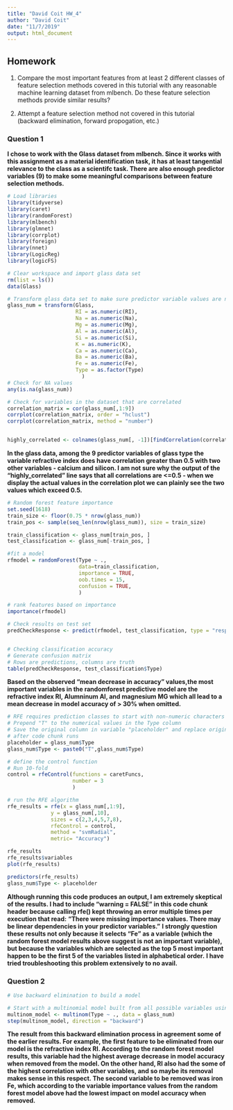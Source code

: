 ```yaml
---
title: "David Coit HW_4"
author: "David Coit"
date: "11/7/2019"
output: html_document
---
```


## Homework

1. Compare the most important features from at least 2 different classes of feature selection methods covered in this tutorial with any reasonable machine learning dataset from mlbench. Do these feature selection methods provide similar results? 

2. Attempt a feature selection method not covered in this tutorial (backward elimination, forward propogation, etc.)


### Question 1

**I chose to work with the Glass dataset from mlbench. Since it works with this assignment as a material identification task, it has at least tangential relevance to the class as a scientifc task. There are also enough predictor variables (9) to make some meaningful comparisons between feature selection methods.**


```r
# Load libraries
library(tidyverse)
library(caret)
library(randomForest)
library(mlbench)
library(glmnet)
library(corrplot)
library(foreign)
library(nnet)
library(LogicReg)
library(logicFS)
```


```r
# Clear workspace and import glass data set
rm(list = ls())
data(Glass)
```


```r
# Transform glass data set to make sure predictor variable values are numeric
glass_num = transform(Glass, 
                      RI = as.numeric(RI),
                      Na = as.numeric(Na),
                      Mg = as.numeric(Mg),
                      Al = as.numeric(Al), 
                      Si = as.numeric(Si),
                      K = as.numeric(K),
                      Ca = as.numeric(Ca),
                      Ba = as.numeric(Ba),
                      Fe = as.numeric(Fe),
                      Type = as.factor(Type)
                        )
# Check for NA values
any(is.na(glass_num))
```


```r
# Check for variables in the dataset that are correlated
correlation_matrix = cor(glass_num[,1:9])
corrplot(correlation_matrix, order = "hclust")
corrplot(correlation_matrix, method = "number")


highly_correlated <- colnames(glass_num[, -1])[findCorrelation(correlation_matrix, cutoff = 0.5, verbose = TRUE)]

```
**In the glass data, among the 9 predictor variables of glass type the variable refractive index does have correlation greater than 0.5 with two other variables - calcium and silicon. I am not sure why the output of the "highly_correlated" line says that all correlations are <=0.5 - when we display the actual values in the correlation plot we can plainly see the two values which exceed 0.5.  **



```r
# Random forest feature importance
set.seed(1618)
train_size <- floor(0.75 * nrow(glass_num))
train_pos <- sample(seq_len(nrow(glass_num)), size = train_size)

train_classification <- glass_num[train_pos, ]
test_classification <- glass_num[-train_pos, ]

#fit a model
rfmodel = randomForest(Type ~ ., 
                       data=train_classification,  
                       importance = TRUE, 
                       oob.times = 15, 
                       confusion = TRUE,
                       )

# rank features based on importance 
importance(rfmodel)

# Check results on test set
predCheckResponse <- predict(rfmodel, test_classification, type = "response")


# Checking classification accuracy
# Generate confusion matrix
# Rows are predictions, columns are truth
table(predCheckResponse, test_classification$Type)

```
**Based on the observed "mean decrease in accuracy" values,the most important variables in the randomforest predictive model are the refractive index RI, Alumninum Al, and magnesium MG which all lead to a mean decrease in model accuracy of > 30% when omitted. **



```r
# RFE requires prediction classes to start with non-numeric characters
# Prepend "T" to the numerical values in the Type column
# Save the original column in variable "placeholder" and replace original values
# after code chunk runs 
placeholder = glass_num$Type
glass_num$Type <- paste0("T",glass_num$Type)

# define the control function
# Run 10-fold
control = rfeControl(functions = caretFuncs, 
                     number = 3
                     )

# run the RFE algorithm
rfe_results = rfe(x = glass_num[,1:9], 
              y = glass_num[,10], 
              sizes = c(2,3,4,5,7,8), 
              rfeControl = control, 
              method = "svmRadial",
              metric= "Accuracy")

rfe_results
rfe_results$variables
plot(rfe_results)

predictors(rfe_results)
glass_num$Type <- placeholder
```

**Although running this code produces an output, I am extremely skeptical of the results. I had to include "warning = FALSE" in this code chunk header because calling rfe() kept throwing an error multiple times per execution that read:**
**"There were missing importance values. There may be linear dependencies in your predictor variables."**
**I strongly question these results not only because it selects "Fe" as a variable (which the random forest model results above suggest is not an important variable), but because the variables which are selected as the top 5 most important happen to be the first 5 of the variables listed in alphabetical order.**
**I have tried troubleshooting this problem extensively to no avail.**


### Question 2

```r
# Use backward elimination to build a model

# Start with a multinomial model built from all possible variables using "multinom" from the nnet library
multinom_model <- multinom(Type ~ ., data = glass_num)
step(multinom_model, direction = "backward")
```

**The result from this backward elimination process in agreement some of the earlier results. For example, the first feature to be eliminated from our model is the refractive index RI. According to the random forest model results, this variable had the highest average decrease in model accuracy when removed from the model. On the other hand, RI also had the some of the highest correlation with other variables, and so maybe its removal makes sense in this respect. The second variable to be removed was iron Fe, which according to the variable importance values from the random forest model above had the lowest impact on model accuracy when removed.  **

